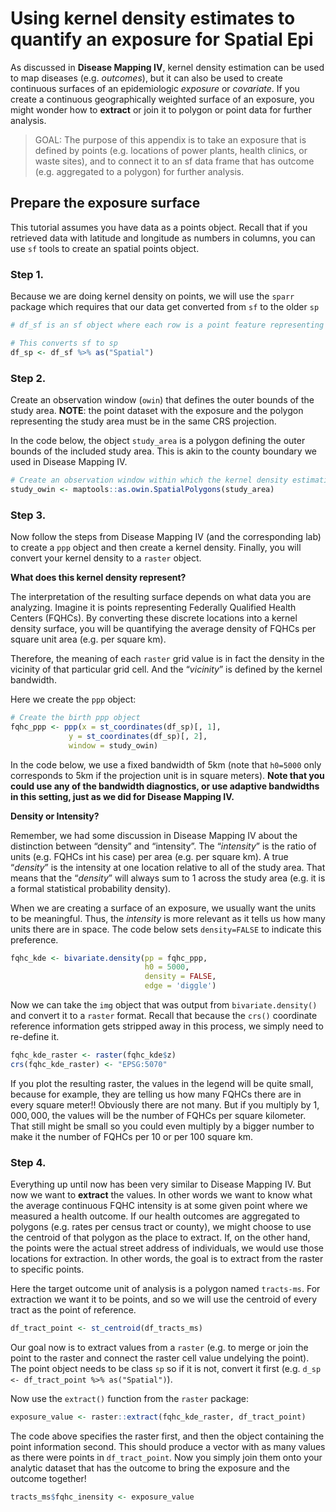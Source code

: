 # Using kernel density estimates to quantify an exposure for Spatial Epi {#kde-extract}


As discussed in **Disease Mapping IV**, kernel density estimation can be used to map diseases (e.g. *outcomes*), but it can also be used to create continuous surfaces of an epidemiologic *exposure* or *covariate*. If you create a continuous geographically weighted surface of an exposure, you might wonder how to **extract** or join it to polygon or point data for further analysis.

>GOAL: The purpose of this appendix is to take an exposure that is defined by points (e.g. locations of power plants, health clinics, or waste sites), and to connect it to an sf data frame that has outcome (e.g. aggregated to a polygon) for further analysis.

## Prepare the exposure surface

This tutorial assumes you have data as a points object. Recall that if you retrieved data with latitude and longitude as numbers in columns, you can use `sf` tools to create an spatial points object. 


### Step 1. 

Because we are doing kernel density on points, we will use the `sparr` package which requires that our data get converted from `sf` to the older `sp`

```r
# df_sf is an sf object where each row is a point feature representing the location of an FQHC health care clinic

# This converts sf to sp
df_sp <- df_sf %>% as("Spatial")
```


### Step 2. 

Create an observation window (`owin`) that defines the outer bounds of the study area. **NOTE**: the point dataset with the exposure and the polygon representing the study area must be in the same CRS projection.

In the code below, the object `study_area` is a polygon defining the outer bounds of the included study area. This is akin to the county boundary we used in Disease Mapping IV.

```r
# Create an observation window within which the kernel density estimation will be constrained
study_owin <- maptools::as.owin.SpatialPolygons(study_area)
```


### Step 3. 

Now follow the steps from Disease Mapping IV (and the corresponding lab) to create a `ppp` object and then create a kernel density. Finally, you will convert your kernel density to a `raster` object.

:::{.rmdnote data-latex="{note}"}
**What does this kernel density represent?**

The interpretation of the resulting surface depends on what data you are analyzing. Imagine it is points representing Federally Qualified Health Centers (FQHCs).  By converting these discrete locations into a kernel density surface, you will be quantifying the average density of FQHCs per square unit area (e.g. per square km). 

Therefore, the meaning of each `raster` grid value is in fact the density in the vicinity of that particular grid cell. And the "*vicinity*" is defined by the kernel bandwidth.
:::


Here we create the `ppp` object:

```r
# Create the birth ppp object
fqhc_ppp <- ppp(x = st_coordinates(df_sp)[, 1], 
             y = st_coordinates(df_sp)[, 2],
             window = study_owin)
```


In the code below, we use a fixed bandwidth of 5km (note that `h0=5000` only corresponds to 5km if the projection unit is in square meters). **Note that you could use any of the bandwidth diagnostics, or use adaptive bandwidths in this setting, just as we did for Disease Mapping IV.** 

:::{.rmdnote data-latex="{note}"}
**Density or Intensity?**

Remember, we had some discussion in Disease Mapping IV about the distinction between "density" and "intensity". The "*intensity*" is the ratio of units (e.g. FQHCs int his case) per area (e.g. per square km). A true "*density*" is the intensity at one location relative to all of the study area. That means that the "*density*" will always sum to 1 across the study area (e.g. it is a formal statistical probability density). 

When we are creating a surface of an exposure, we usually want the units to be meaningful. Thus, the *intensity* is more relevant as it tells us how many units there are in space.  The code below sets `density=FALSE` to indicate this preference.
:::

```r
fqhc_kde <- bivariate.density(pp = fqhc_ppp, 
                              h0 = 5000, 
                              density = FALSE,
                              edge = 'diggle')
```

Now we can take the `img` object that was output from `bivariate.density()` and convert it to a `raster` format. Recall that because the `crs()` coordinate reference information gets stripped away in this process, we simply need to re-define it.

```r
fqhc_kde_raster <- raster(fqhc_kde$z)
crs(fqhc_kde_raster) <- "EPSG:5070"
```


If you plot the resulting raster, the values in the legend will be quite small, because for example, they are telling us how many FQHCs there are in every square meter!! Obviously there are not many. But if you multiply by $1,000,000$, the values will be the number of FQHCs per square kilometer. That still might be small so you could even multiply by a bigger number to make it the number of FQHCs per 10 or per 100 square km.

### Step 4. 

Everything up until now has been very similar to Disease Mapping IV. But now we want to **extract** the values. In other words we want to know what the average continuous FQHC intensity is at some given point where we measured a health outcome. If our health outcomes are aggregated to polygons (e.g. rates per census tract or county), we might choose to use the centroid of that polygon as the place to extract. If, on the other hand, the points were the actual street address of individuals, we would use those locations for extraction. In other words, the goal is to extract from the raster to specific points.


Here the target outcome unit of analysis is a polygon named `tracts-ms`. For extraction we want it to be points, and so we will use the centroid of every tract as the point of reference.

```r
df_tract_point <- st_centroid(df_tracts_ms)
```


Our goal now is to extract values from a `raster` (e.g. to merge or join the point to the raster and connect the raster cell value undelying the point). The point object needs to be class `sp` so if it is not, convert it first (e.g. `d_sp <- df_tract_point %>% as("Spatial")`). 

Now use the `extract()` function from the `raster` package:

```r
exposure_value <- raster::extract(fqhc_kde_raster, df_tract_point)
```

The code above specifies the raster first, and then the object containing the point information second. This should produce a vector with as many values as there were points in `df_tract_point`.  Now you simply join them onto your analytic dataset that has the outcome to bring the exposure and the outcome together!

```r
tracts_ms$fqhc_inensity <- exposure_value
```


